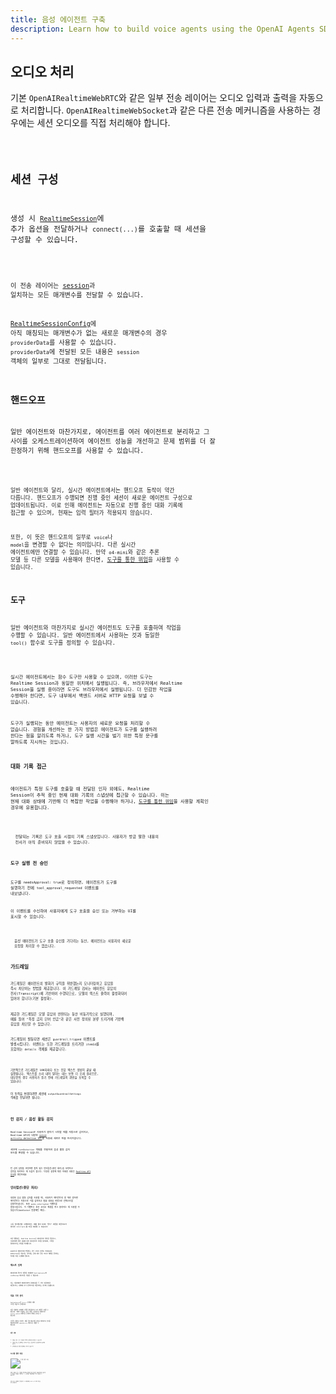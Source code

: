 ```yaml
---
title: 음성 에이전트 구축
description: Learn how to build voice agents using the OpenAI Agents SDK, what features are available, how to architecture your application, and more.
---
```



## 오디오 처리

기본 `OpenAIRealtimeWebRTC`와 같은 일부 전송 레이어는 오디오 입력과 출력을 자동으로 처리합니다. `OpenAIRealtimeWebSocket`과 같은 다른 전송 메커니즘을 사용하는 경우에는 세션 오디오를 직접 처리해야 합니다.

<Code lang="typescript" code={handleAudioExample} />

## 세션 구성

생성 시 [`RealtimeSession`](/openai-agents-js/openai/agents-realtime/classes/realtimesession/)에 추가 옵션을 전달하거나 `connect(...)`를 호출할 때 세션을 구성할 수 있습니다.

<Code lang="typescript" code={configureSessionExample} />

이 전송 레이어는 [session](https://platform.openai.com/docs/api-reference/realtime-client-events/session/update)과 일치하는 모든 매개변수를 전달할 수 있습니다.

[RealtimeSessionConfig](/openai-agents-js/openai/agents-realtime/type-aliases/realtimesessionconfig/)에 아직 매칭되는 매개변수가 없는 새로운 매개변수의 경우 `providerData`를 사용할 수 있습니다. `providerData`에 전달된 모든 내용은 `session` 객체의 일부로 그대로 전달됩니다.

## 핸드오프

일반 에이전트와 마찬가지로, 에이전트를 여러 에이전트로 분리하고 그 사이를 오케스트레이션하여 에이전트 성능을 개선하고 문제 범위를 더 잘 한정하기 위해 핸드오프를 사용할 수 있습니다.

<Code lang="typescript" code={multiAgentsExample} />

일반 에이전트와 달리, 실시간 에이전트에서는 핸드오프 동작이 약간 다릅니다. 핸드오프가 수행되면 진행 중인 세션이 새로운 에이전트 구성으로 업데이트됩니다. 이로 인해 에이전트는 자동으로 진행 중인 대화 기록에 접근할 수 있으며, 현재는 입력 필터가 적용되지 않습니다.

또한, 이 뜻은 핸드오프의 일부로 `voice`나 `model`을 변경할 수 없다는 의미입니다. 다른 실시간 에이전트에만 연결할 수 있습니다. 만약 `o4-mini`와 같은 추론 모델 등 다른 모델을 사용해야 한다면, [도구를 통한 위임](#delegation-through-tools)을 사용할 수 있습니다.

## 도구

일반 에이전트와 마찬가지로 실시간 에이전트도 도구를 호출하여 작업을 수행할 수 있습니다. 일반 에이전트에서 사용하는 것과 동일한 `tool()` 함수로 도구를 정의할 수 있습니다.

<Code lang="typescript" code={defineToolExample} />

실시간 에이전트에서는 함수 도구만 사용할 수 있으며, 이러한 도구는 Realtime Session과 동일한 위치에서 실행됩니다. 즉, 브라우저에서 Realtime Session을 실행 중이라면 도구도 브라우저에서 실행됩니다. 더 민감한 작업을 수행해야 한다면, 도구 내부에서 백엔드 서버로 HTTP 요청을 보낼 수 있습니다.

도구가 실행되는 동안 에이전트는 사용자의 새로운 요청을 처리할 수 없습니다. 경험을 개선하는 한 가지 방법은 에이전트가 도구를 실행하려 한다는 점을 알리도록 하거나, 도구 실행 시간을 벌기 위한 특정 문구를 말하도록 지시하는 것입니다.

### 대화 기록 접근

에이전트가 특정 도구를 호출할 때 전달된 인자 외에도, Realtime Session이 추적 중인 현재 대화 기록의 스냅샷에 접근할 수 있습니다. 이는 현재 대화 상태에 기반해 더 복잡한 작업을 수행해야 하거나, [도구를 통한 위임](#delegation-through-tools)을 사용할 계획인 경우에 유용합니다.

<Code lang="typescript" code={toolHistoryExample} />

<Aside type="note">
  전달되는 기록은 도구 호출 시점의 기록 스냅샷입니다. 사용자가 방금 말한 내용의
  전사가 아직 준비되지 않았을 수 있습니다.
</Aside>

### 도구 실행 전 승인

도구를 `needsApproval: true`로 정의하면, 에이전트가 도구를 실행하기 전에 `tool_approval_requested` 이벤트를 내보냅니다.

이 이벤트를 수신하여 사용자에게 도구 호출을 승인 또는 거부하는 UI를 표시할 수 있습니다.

<Code lang="typescript" code={toolApprovalEventExample} />

<Aside type="note">
  음성 에이전트가 도구 호출 승인을 기다리는 동안, 에이전트는 사용자의 새로운
  요청을 처리할 수 없습니다.
</Aside>

## 가드레일

가드레일은 에이전트의 발화가 규칙을 위반했는지 모니터링하고 응답을 즉시 차단하는 방법을 제공합니다. 이 가드레일 검사는 에이전트 응답의 전사(Transcript)에 기반하여 수행되므로, 모델의 텍스트 출력이 활성화되어 있어야 합니다(기본 활성화).

제공한 가드레일은 모델 응답이 반환되는 동안 비동기적으로 실행되며, 예를 들어 "특정 금지 단어 언급"과 같은 사전 정의된 분류 트리거에 기반해 응답을 차단할 수 있습니다.

가드레일이 발동되면 세션은 `guardrail_tripped` 이벤트를 발생시킵니다. 이벤트는 또한 가드레일을 트리거한 `itemId`를 포함하는 `details` 객체를 제공합니다.

<Code lang="typescript" code={guardrailsExample} />

기본적으로 가드레일은 100자마다 또는 응답 텍스트 생성이 끝날 때 실행됩니다.
텍스트를 소리 내어 말하는 데는 보통 더 오래 걸리므로, 대부분의 경우 사용자가 듣기 전에
가드레일이 위반을 포착할 수 있습니다.

이 동작을 변경하려면 세션에 `outputGuardrailSettings` 객체를 전달하면 됩니다.

<Code lang="typescript" code={guardrailSettingsExample} />

## 턴 감지 / 음성 활동 감지

Realtime Session은 사용자가 말하기 시작할 때를 자동으로 감지하고, Realtime API의 내장된 [voice activity detection 모드](https://platform.openai.com/docs/guides/realtime-vad)를 사용해 새로운 턴을 트리거합니다.

세션에 `turnDetection` 객체를 전달하여 음성 활동 감지 모드를 변경할 수 있습니다.

<Code lang="typescript" code={turnDetectionExample} />

턴 감지 설정을 조정하면 원치 않는 인터럽션(중단 처리)을 보정하고 침묵을 처리하는 데 도움이 됩니다. 다양한 설정에 대한 자세한 내용은 [Realtime API 문서](https://platform.openai.com/docs/guides/realtime-vad)를 확인하세요

## 인터럽션(중단 처리)

내장된 음성 활동 감지를 사용할 때, 사용자가 에이전트의 말 위로 말하면 에이전트는 자동으로 이를 감지하고 발화 내용을 바탕으로 컨텍스트를 업데이트합니다. 또한 `audio_interrupted` 이벤트를 발생시킵니다. 이 이벤트는 모든 오디오 재생을 즉시 중지하는 데 사용할 수 있습니다(WebSocket 연결에만 해당).

<Code lang="typescript" code={audioInterruptedExample} />

수동 인터럽션을 수행하려면, 예를 들어 UI에 "중지" 버튼을 제공하고자 한다면 `interrupt()`를 직접 호출할 수 있습니다:

<Code lang="typescript" code={sessionInterruptExample} />

어떤 방법이든, Realtime Session은 에이전트의 생성을 중단하고, 사용자에게 말한 내용에 대한 에이전트의 지식을 잘라내며, 기록을 업데이트하는 작업을 처리합니다.

WebRTC로 에이전트에 연결하는 경우 오디오 출력도 지워집니다. WebSocket을 사용하는 경우에는 큐에 대기 중인 오디오 재생을 중지하는 처리를 직접 수행해야 합니다.

## 텍스트 입력

에이전트에 텍스트 입력을 보내려면 `RealtimeSession`의 `sendMessage` 메서드를 사용할 수 있습니다.

이는 사용자에게 에이전트와의 상호작용을 두 가지 모달리티로 제공하거나, 대화에 추가 컨텍스트를 제공하려는 경우에 유용합니다.

<Code lang="typescript" code={sendMessageExample} />

## 대화 기록 관리

`RealtimeSession`은 `history` 속성에서 대화 기록을 자동으로 관리합니다:

이를 사용하여 고객에게 기록을 렌더링하거나 추가 작업을 수행할 수 있습니다. 대화가 진행되는 동안 기록은 지속적으로 변경되므로 `history_updated` 이벤트를 수신하여 변화를 감지할 수 있습니다.

기록을 수정하고 싶다면, 예를 들어 메시지를 완전히 제거하거나 전사를 업데이트하려면 `updateHistory` 메서드를 사용할 수 있습니다.

<Code lang="typescript" code={updateHistoryExample} />

### 제한 사항

1. 현재는 함수 도구 호출을 사후에 업데이트/변경할 수 없습니다
2. 기록의 텍스트 출력에는 전사와 텍스트 모달리티가 활성화되어 있어야 합니다
3. 인터럽션으로 잘린 응답에는 전사가 없습니다

## 도구를 통한 위임

![도구를 통한 위임](https://cdn.openai.com/API/docs/diagram-speech-to-speech-agent-tools.png)

대화 기록과 도구 호출을 결합하여 대화를 다른 백엔드 에이전트에 위임해 더 복잡한 작업을 수행하고, 그 결과를 사용자에게 다시 전달할 수 있습니다.

<Code lang="typescript" code={delegationAgentExample} />

아래 코드는 서버에서 실행됩니다. 이 예제에서는 Next.js의 서버 액션을 통해 실행됩니다.

<Code lang="typescript" code={serverAgentExample} />
